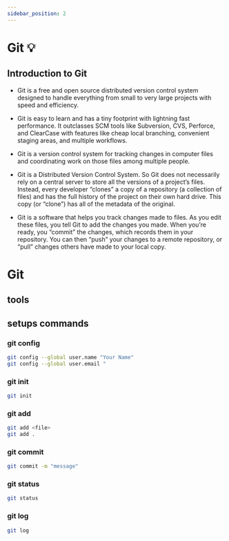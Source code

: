 ```yaml
---
sidebar_position: 2
---
```


# Git 💡

## Introduction to Git
- Git is a free and open source distributed version control system designed to handle everything from small to very large projects with speed and efficiency.

- Git is easy to learn and has a tiny footprint with lightning fast performance. It outclasses SCM tools like Subversion, CVS, Perforce, and ClearCase with features like cheap local branching, convenient staging areas, and multiple workflows.

- Git is a version control system for tracking changes in computer files and coordinating work on those files among multiple people.

- Git is a Distributed Version Control System. So Git does not necessarily rely on a central server to store all the versions of a project’s files. Instead, every developer “clones” a copy of a repository (a collection of files) and has the full history of the project on their own hard drive. This copy (or “clone”) has all of the metadata of the original.

- Git is a software that helps you track changes made to files. As you edit these files, you tell Git to add the changes you made. When you’re ready, you “commit” the changes, which records them in your repository. You can then “push” your changes to a remote repository, or “pull” changes others have made to your local copy.

# Git 

## tools

## setups commands

### git config

```bash
git config --global user.name "Your Name"
git config --global user.email "
```

### git init

```bash
git init
```

### git add

```bash
git add <file>
git add .
```

### git commit

```bash
git commit -m "message"
```

### git status

```bash
git status
```

### git log

```bash
git log
```

